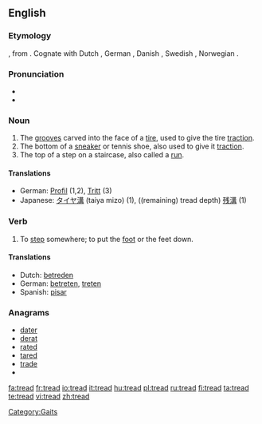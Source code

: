 {{wikipedia}}
==English==

===Etymology===
{{etyl|ang}} {{term|tredan}}, from {{proto|Germanic|tređan}}.  Cognate with Dutch {{term|treden}}, German {{term|treten}}, Danish {{term|træde}}, Swedish {{term|träda}}, Norwegian {{term|treda}}.

===Pronunciation===
* {{IPA|/tɻεd/}}
* {{rhymes|ɛd}}

===Noun===
{{en-noun}}

# The [[grooves]] carved into the face of a [[tire]], used to give the tire [[traction]].
# The bottom of a [[sneaker]] or tennis shoe, also used to give it [[traction]].
# The top of a step on a staircase, also called a [[run]].

====Translations====
* German: [[Profil]] {{n}} (1,2), [[Tritt]] {{m}} (3)
* Japanese: [[タイヤ溝]] (taiya mizo) (1), ((remaining) tread depth) [[残溝]] (1)

===Verb===
{{en-verb|treads|treading|trod|trodden}}

# To [[step]] somewhere; to put the [[foot]] or the feet down.

====Translations====
* Dutch: [[betreden]]
* German: [[betreten]], [[treten]]
* Spanish: [[pisar]]

===Anagrams===
* [[dater]]
* [[derat]]
* [[rated]]
* [[tared]]
* [[trade]]
* 

[[Category:Gaits]]

[[fa:tread]]
[[fr:tread]]
[[io:tread]]
[[it:tread]]
[[hu:tread]]
[[pl:tread]]
[[ru:tread]]
[[fi:tread]]
[[ta:tread]]
[[te:tread]]
[[vi:tread]]
[[zh:tread]]